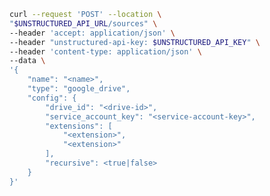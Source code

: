 ```bash curl
curl --request 'POST' --location \
"$UNSTRUCTURED_API_URL/sources" \
--header 'accept: application/json' \
--header "unstructured-api-key: $UNSTRUCTURED_API_KEY" \
--header 'content-type: application/json' \
--data \
'{
    "name": "<name>",
    "type": "google_drive",
    "config": {
        "drive_id": "<drive-id>",
        "service_account_key": "<service-account-key>",
        "extensions": [
            "<extension>",
            "<extension>"
        ],
        "recursive": <true|false>
    }
}'
```